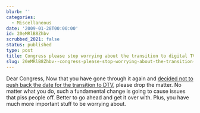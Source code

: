 ```yaml
---
blurb: ''
categories:
  - Miscellaneous
date: '2009-01-28T00:00:00'
id: 20eMRlB8Zhbv
scrubbed_2021: false
status: published
type: post
title: Congress please stop worrying about the transition to digital TV
slug: 20eMRlB8Zhbv--congress-please-stop-worrying-about-the-transition-to-digital-tv
---
```


Dear Congress, Now that you have gone through it again and
[decided not to push back the date for the transition to DTV](http://techfragments.com/news/331/Tech/Digital_TV_Transition_Delay_Bill_Failed_to_Pass.html),
please drop the matter. No matter what you do, such a fundamental
change is going to cause issues that piss people off. Better to go
ahead and get it over with. Plus, you have much more important
stuff to be worrying about.
